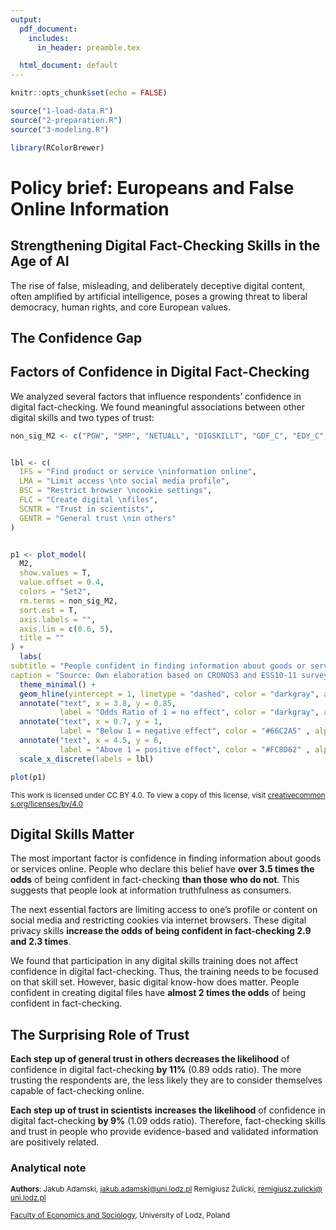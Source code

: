 ```yaml
---
output:
  pdf_document:
    includes:
      in_header: preamble.tex

  html_document: default
---
```


```r
knitr::opts_chunk$set(echo = FALSE)

source("1-load-data.R")
source("2-preparation.R")
source("3-modeling.R")

library(RColorBrewer)

```

# Policy brief: Europeans and False Online Information

\textit{Document created `r Sys.Date()`}

## Strengthening Digital Fact-Checking Skills in the Age of AI

The rise of false, misleading, and deliberately deceptive digital content, often amplified by artificial intelligence, poses a growing threat to liberal democracy, human rights, and core European values.

\begin{center}
\begin{tcolorbox}[orangebox]
This brief aims to answer the following questions:

\begin{enumerate}
  \item What influences Europeans’ \textbf{confidence in digital fact-checking}, i.e., verifying the truthfulness of online information and content?
  \item What \textbf{policy recommendations can be formulated to strengthen the digital fact-checking skills} of European citizens?
\end{enumerate}
\end{tcolorbox}
\end{center}

## The Confidence Gap

\begin{flushleft}
The CRONOS 3 survey asked people across Europe to what extent the statement: 
“\textbf{I know how to check the truthfulness of the information or content I find on the internet}”
is true for them. \textcolor{exactgreen}{\textbf{Only 30\% said it was very true, thus they were confident in digital fact-checking skills}}. 
At the same time, as many as 86\% say they use the Internet almost all the time or several times a day. 
That means \textcolor{exactorange}{\textbf{67\% of most frequent internet users are not confident in their digital fact-checking skills}}.
\end{flushleft}

## Factors of Confidence in Digital Fact-Checking

We analyzed several factors that influence respondents’ confidence in digital fact-checking. We found meaningful associations between other digital skills and two types of trust:

```r

non_sig_M2 <- c("PGW", "SMP", "NETUALL", "DIGSKILLT", "GDF_C", "EDY_C", "AGE_C", "HTI_C")


lbl <- c(
  IFS = "Find product or service \ninformation online",
  LMA = "Limit access \nto social media profile",
  BSC = "Restrict browser \ncookie settings",
  FLC = "Create digital \nfiles",
  SCNTR = "Trust in scientists",
  GENTR = "General trust \nin others"
)


p1 <- plot_model(
  M2,
  show.values = T,
  value.offset = 0.4,
  colors = "Set2",
  rm.terms = non_sig_M2,
  sort.est = T,
  axis.labels = "",
  axis.lim = c(0.6, 5), 
  title = ""
) +
  labs(
subtitle = "People confident in finding information about goods or services online,\nlimiting access to their social media profiles, and restricting cookies\nare more likely to be confident in digital fact-checking.\nTrust in scientists also increases this confidence; general trust reduces it.", 
caption = "Source: Own elaboration based on CRONOS3 and ESS10-11 survey data.\nDots represent odds ratio values; lines indicate the uncertainty of the results.") + 
  theme_minimal() + 
  geom_hline(yintercept = 1, linetype = "dashed", color = "darkgray", alpha = 0.6) +
  annotate("text", x = 3.8, y = 0.85,
           label = "Odds Ratio of 1 = no effect", color = "darkgray", alpha = 0.6) +
  annotate("text", x = 0.7, y = 1,
           label = "Below 1 = negative effect", color = "#66C2A5" , alpha = 0.6) + 
  annotate("text", x = 4.5, y = 6,
           label = "Above 1 = positive effect", color = "#FC8D62" , alpha = 0.6) + 
  scale_x_discrete(labels = lbl)

plot(p1)


```

~This work is licensed under CC BY 4.0. To view a copy of this license, visit [creativecommons.org/licenses/by/4.0](https://creativecommons.org/licenses/by/4.0/)~

\begin{center}
\includegraphics[width=44mm]{by.png}
\end{center}

## Digital Skills Matter

The most important factor is confidence in finding information about goods or services online. People who declare this belief have **over 3.5 times the odds** of being confident in fact-checking **than those who do not**. This suggests that people look at information truthfulness as consumers.

\begin{center}
\begin{tcolorbox}[greenbox]
Recommendation 1:

\textbf{Design fact-checking campaigns and training that mirror familiar online shopping behaviors. This makes the skill feel more intuitive and easier to learn}.
\end{tcolorbox}
\end{center}

The next essential factors are limiting access to one’s profile or content on social media and restricting cookies via internet browsers. These digital privacy skills **increase the odds of being confident in fact-checking 2.9 and 2.3 times**.

\begin{center}
\begin{tcolorbox}[orangebox]
Recommendation 2:

\textbf{Combine fact-checking campaigns and training with digital privacy issues. These skills reinforce each other and may have similar motivations}.
\end{tcolorbox}
\end{center}

We found that participation in any digital skills training does not affect confidence in digital fact-checking. Thus, the training needs to be focused on that skill set. However, basic digital know-how does matter. People confident in creating digital files have **almost 2 times the odds** of being confident in fact-checking.

## The Surprising Role of Trust

**Each step up of general trust in others decreases the likelihood** of confidence in digital fact-checking **by 11%** (0.89 odds ratio). The more trusting the respondents are, the less likely they are to consider themselves capable of fact-checking online.

\begin{center}
\begin{tcolorbox}[greenbox]
Recommendation 3:

\textbf{Highlight the difference between trusting people in real life and trusting sources online.\\The internet is neither just an extension of the offline world nor has the same social rules}.
\end{tcolorbox}
\end{center}

**Each step up of trust in scientists** **increases the likelihood** of confidence in digital fact-checking **by 9%** (1.09 odds ratio). Therefore, fact-checking skills and trust in people who provide evidence-based and validated information are positively related.

\begin{center}
\begin{tcolorbox}[orangebox]
Recommendation 4:

\textbf{Invest in academia to support scholars in sharing their work in accessible ways.\\Train academic researchers to communicate their findings to the public}.
\end{tcolorbox}
\end{center}

### Analytical note

\begin{flushleft}
\footnotesize

We studied 14 factors of confidence in digital fact-checking, and 8 had no meaningful impact: computer programming skills, using social media, frequency of internet use, participation in digital skills training, gender, age, education, income, and country of residence.

Open data from CRONOS3 Wave 1 (\url{https://doi.org/10.21338/cronos3-w1}), ESS10 (\url{https://doi.org/10.21338/ess10e03_2}), ESS10sc (\url{https://doi.org/10.21338/ess10sce03_1}), and ESS11 (\url{https://doi.org/10.21338/ess11e03_0}) represent countries: Austria, Belgium, Czechia, Finland, France, Hungary, Iceland, Poland, Portugal, Slovenia, and the United Kingdom. Respondents who did not use the internet or had no access to it were excluded; a total unweighted sample in the analysis was $n = 9{,}538$.

\href{https://github.com/zremek/I4NG-Hackathon-2025/tree/main/supplementary_tables}{Supplementary tables} and GNU R code to reproduce our analysis are openly available at: \url{https://github.com/zremek/I4NG-Hackathon-2025}
\normalsize
\end{flushleft}

~**Authors**: Jakub Adamski, [jakub.adamski\@uni.lodz.pl](mailto:jakub.adamski@uni.lodz.pl) Remigiusz Żulicki, [remigiusz.zulicki\@uni.lodz.pl](mailto:remigiusz.zulicki@uni.lodz.pl)~

~[Faculty of Economics and Sociology](https://www.eksoc.uni.lodz.pl/en/about-the-faculty/get-to-know-eksoc), University of Lodz, Poland~

